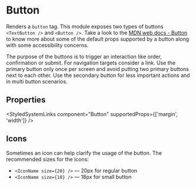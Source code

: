 
<Meta of={ButtonStories} />

# Button

Renders a `button` tag. This module exposes two types of buttons `<TextButton />` and `<Button />`.
Take a look to the [MDN web docs - Button](https://developer.mozilla.org/en-US/docs/Web/HTML/Element/button) to know more
about some of the default props supported by a button along with some accessibility concerns.

The purpose of the buttons is to trigger an interaction like order, confirmation or submit. For navigation
targets consider a link. Use the primary button only once per screen and avoid putting two primary buttons next to each other.
Use the secondary button for less important actions and in multi button scenarios.

<Primary />

## Properties

<ArgsTable story="Default" />

<StyledSystemLinks component="Button" supportedProps={['margin', 'width']} />

## Icons

Sometimes an icon can help clarify the usage of the button. The recommended sizes for the icons:

-   `<IconName size={20} />` — 20px for regular button
-   `<IconName size={18} />` — 18px for small button

<Story of={ButtonStories.WithIcon} />
<Source of={ButtonStories.WithIcon} />

<Stories includePrimary={false} />
